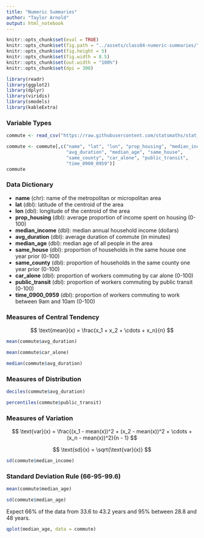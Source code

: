```yaml
---
title: "Numeric Summaries"
author: "Taylor Arnold"
output: html_notebook
---
```


```r
knitr::opts_chunk$set(eval = TRUE)
knitr::opts_chunk$set(fig.path = "../assets/class04-numeric-summaries/")
knitr::opts_chunk$set(fig.height = 5)
knitr::opts_chunk$set(fig.width = 8.5)
knitr::opts_chunk$set(out.width = "100%")
knitr::opts_chunk$set(dpi = 300)
```

```r
library(readr)
library(ggplot2)
library(dplyr)
library(viridis)
library(smodels)
library(kableExtra)
```

### Variable Types

```r
commute <- read_csv("https://raw.githubusercontent.com/statsmaths/stat_data/gh-pages/acs_commute.csv")
```
```r
commute <- commute[,c("name", "lat", "lon", "prop_housing", "median_income",
                      "avg_duration", "median_age", "same_house",
                      "same_county", "car_alone", "public_transit",
                      "time_0900_0959")]
commute
```

### Data Dictionary

- **name** (chr): name of the metropolitan or micropolitan area
- **lat** (dbl): latitude of the centroid of the area
- **lon** (dbl): longitude of the centroid of the area
- **prop_housing** (dbl): average proportion of income spent on housing (0-100)
- **median_income** (dbl): median annual household income (dollars)
- **avg_duration** (dbl): average duration of commute (in minutes)
- **median_age** (dbl): median age of all people in the area
- **same_house** (dbl): proportion of households in the same house one year prior (0-100)
- **same_county** (dbl): proportion of households in the same county one year prior (0-100)
- **car_alone** (dbl): proportion of workers commuting by car alone (0-100)
- **public_transit** (dbl): proportion of workers commuting by public transit (0-100)
- **time_0900_0959** (dbl): proportion of workers commuting to work between 9am and 10am (0-100)

### Measures of Central Tendency

$$ \text{mean}(x) = \frac{x_1 + x_2 + \cdots + x_n}{n} $$

```r
mean(commute$avg_duration)
```

```r
mean(commute$car_alone)
```

```r
median(commute$avg_duration)
```


### Measures of Distribution

```r
deciles(commute$avg_duration)
```

```r
percentiles(commute$public_transit)
```

### Measures of Variation

$$ \text{var}(x) = \frac{(x_1 - mean(x))^2 + (x_2 - mean(x))^2 + \cdots + (x_n - mean(x))^2}{n - 1} $$



$$ \text{sd}(x) = \sqrt{\text{var}(x)} $$


```r
sd(commute$median_income)
```

### Standard Deviation Rule (66-95-99.6)

```r
mean(commute$median_age)
```

```r
sd(commute$median_age)
```

Expect 66% of the data from 33.6 to 43.2 years and 95%
between 28.8 and 48 years.

```r
qplot(median_age, data = commute)
```
